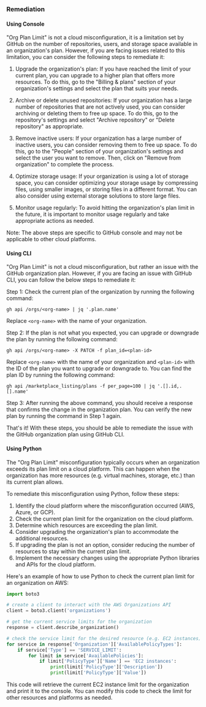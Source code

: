 ### Remediation

#### Using Console

"Org Plan Limit" is not a cloud misconfiguration, it is a limitation set by GitHub on the number of repositories, users, and storage space available in an organization's plan. However, if you are facing issues related to this limitation, you can consider the following steps to remediate it:

1. Upgrade the organization's plan: If you have reached the limit of your current plan, you can upgrade to a higher plan that offers more resources. To do this, go to the "Billing & plans" section of your organization's settings and select the plan that suits your needs.

2. Archive or delete unused repositories: If your organization has a large number of repositories that are not actively used, you can consider archiving or deleting them to free up space. To do this, go to the repository's settings and select "Archive repository" or "Delete repository" as appropriate.

3. Remove inactive users: If your organization has a large number of inactive users, you can consider removing them to free up space. To do this, go to the "People" section of your organization's settings and select the user you want to remove. Then, click on "Remove from organization" to complete the process.

4. Optimize storage usage: If your organization is using a lot of storage space, you can consider optimizing your storage usage by compressing files, using smaller images, or storing files in a different format. You can also consider using external storage solutions to store large files.

5. Monitor usage regularly: To avoid hitting the organization's plan limit in the future, it is important to monitor usage regularly and take appropriate actions as needed.

Note: The above steps are specific to GitHub console and may not be applicable to other cloud platforms.

#### Using CLI

"Org Plan Limit" is not a cloud misconfiguration, but rather an issue with the GitHub organization plan. However, if you are facing an issue with GitHub CLI, you can follow the below steps to remediate it:

Step 1: Check the current plan of the organization by running the following command:

```
gh api /orgs/<org-name> | jq '.plan.name'
```

Replace `<org-name>` with the name of your organization.

Step 2: If the plan is not what you expected, you can upgrade or downgrade the plan by running the following command:

```
gh api /orgs/<org-name> -X PATCH -f plan_id=<plan-id>
```

Replace `<org-name>` with the name of your organization and `<plan-id>` with the ID of the plan you want to upgrade or downgrade to. You can find the plan ID by running the following command:

```
gh api /marketplace_listing/plans -f per_page=100 | jq '.[].id,.[].name'
```

Step 3: After running the above command, you should receive a response that confirms the change in the organization plan. You can verify the new plan by running the command in Step 1 again.

That's it! With these steps, you should be able to remediate the issue with the GitHub organization plan using GitHub CLI.

#### Using Python

The "Org Plan Limit" misconfiguration typically occurs when an organization exceeds its plan limit on a cloud platform. This can happen when the organization has more resources (e.g. virtual machines, storage, etc.) than its current plan allows.

To remediate this misconfiguration using Python, follow these steps:

1. Identify the cloud platform where the misconfiguration occurred (AWS, Azure, or GCP).
2. Check the current plan limit for the organization on the cloud platform.
3. Determine which resources are exceeding the plan limit.
4. Consider upgrading the organization's plan to accommodate the additional resources.
5. If upgrading the plan is not an option, consider reducing the number of resources to stay within the current plan limit.
6. Implement the necessary changes using the appropriate Python libraries and APIs for the cloud platform.

Here's an example of how to use Python to check the current plan limit for an organization on AWS:

```python
import boto3

# create a client to interact with the AWS Organizations API
client = boto3.client('organizations')

# get the current service limits for the organization
response = client.describe_organization()

# check the service limit for the desired resource (e.g. EC2 instances)
for service in response['Organization']['AvailablePolicyTypes']:
    if service['Type'] == 'SERVICE_LIMIT':
        for limit in service['AvailablePolicies']:
            if limit['PolicyType']['Name'] == 'EC2 instances':
                print(limit['PolicyType']['Description'])
                print(limit['PolicyType']['Value'])
```

This code will retrieve the current EC2 instance limit for the organization and print it to the console. You can modify this code to check the limit for other resources and platforms as needed.

